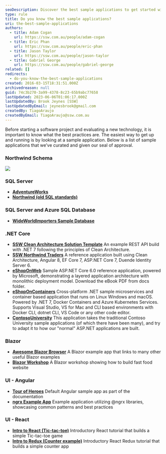 ```yaml
---
seoDescription: Discover the best sample applications to get started with software development, including SQL Server, .NET Core, Blazor, Angular, and React examples.
type: rule
title: Do you know the best sample applications?
uri: the-best-sample-applications
authors:
  - title: Adam Cogan
    url: https://ssw.com.au/people/adam-cogan
  - title: Eric Phan
    url: https://ssw.com.au/people/eric-phan
  - title: Jason Taylor
    url: https://ssw.com.au/people/jason-taylor
  - title: Gabriel George
    url: https://ssw.com.au/people/gabriel-george
related: []
redirects:
  - do-you-know-the-best-sample-applications
created: 2016-03-15T18:31:51.000Z
archivedreason: null
guid: 74c3b270-3a99-4378-8c23-65b9abc77658
lastUpdated: 2023-06-06T01:06:17.000Z
lastUpdatedBy: Brook Jeynes [SSW]
lastUpdatedByEmail: jeynesbrook@gmail.com
createdBy: TiagoAraujo
createdByEmail: TiagoAraujo@ssw.com.au
---
```


Before starting a software project and evaluating a new technology, it is important to know what the best practices are. The easiest way to get up and running is by looking at a sample application. Below is a list of sample applications that we’ve curated and given our seal of approval.
### Northwind Schema

![](northwind_schema.png)

### SQL Server

- **[AdventureWorks](https://github.com/Microsoft/sql-server-samples/releases/tag/adventureworks)**
- **[Northwind (old SQL standards)](https://github.com/Microsoft/sql-server-samples/tree/master/samples/databases/northwind-pubs)**

### SQL Server and Azure SQL Database

- **[WideWorldImporters Sample Database](https://github.com/Microsoft/sql-server-samples/tree/master/samples/databases/wide-world-importers)**

### .NET Core

- **[SSW Clean Architecture Solution Template](https://github.com/SSWConsulting/SSW.CleanArchitecture)**
  An example REST API build with .NET 7 following the principles of Clean Architecture.
- **[SSW Northwind Traders](https://github.com/SSWConsulting/Northwind365)**
  A reference application built using Clean Architecture, Angular 8, EF Core 7, ASP.NET Core 7, Duende Identity Server 6.
- **[eShopOnWeb](https://github.com/dotnet-architecture/eShopOnWeb)**
  Sample ASP.NET Core 6.0 reference application, powered by Microsoft, demonstrating a layered application architecture with monolithic deployment model. Download the eBook PDF from docs folder.
- **[eShopOnContainers](https://github.com/dotnet-architecture/eShopOnContainers)**
  Cross-platform .NET sample microservices and container based application that runs on Linux Windows and macOS. Powered by .NET 7, Docker Containers and Azure Kubernetes Services. Supports Visual Studio, VS for Mac and CLI based environments with Docker CLI, dotnet CLI, VS Code or any other code editor.
- **[ContosoUniversity](https://github.com/jbogard/ContosoUniversityDotNetCore-Pages)**
  This application takes the traditional Contoso University sample applications (of which there have been many), and try to adapt it to how our "normal" ASP.NET applications are built.

### Blazor

- **[Awesome Blazor Browser](https://github.com/jsakamoto/awesome-blazor-browser)**
  A Blazor example app that links to many other useful Blazor examples
- **[Blazor Workshop](https://github.com/dotnet-presentations/blazor-workshop/)**
  A Blazor workshop showing how to build fast food website

### UI - Angular

- **[Tour of Heroes](https://angular.io/tutorial/tour-of-heroes)**
  Default Angular sample app as part of the documentation
- **[ngrx Example App](https://github.com/ngrx/platform/tree/master/projects/ngrx.io)**
  Example application utilizing @ngrx libraries, showcasing common patterns and best practices

### UI - React

- **[Intro to React (Tic-tac-toe)](https://react.dev/learn/tutorial-tic-tac-toe)**
  Introductory React tutorial that builds a simple Tic-tac-toe game
- **[Intro to Redux (Counter example)](https://redux.js.org/tutorials/essentials/part-2-app-structure#the-counter-example-app)**
  Introductory React Redux tutorial that builds a simple counter app
